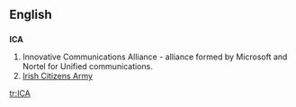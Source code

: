 ==English==
{{wikipedia|ICA}}
==={{initialism}}===
'''ICA'''

#Innovative Communications Alliance - alliance formed by Microsoft and Nortel for Unified communications.
#[[w:Irish Citizens Army|Irish Citizens Army]]

[[tr:ICA]]